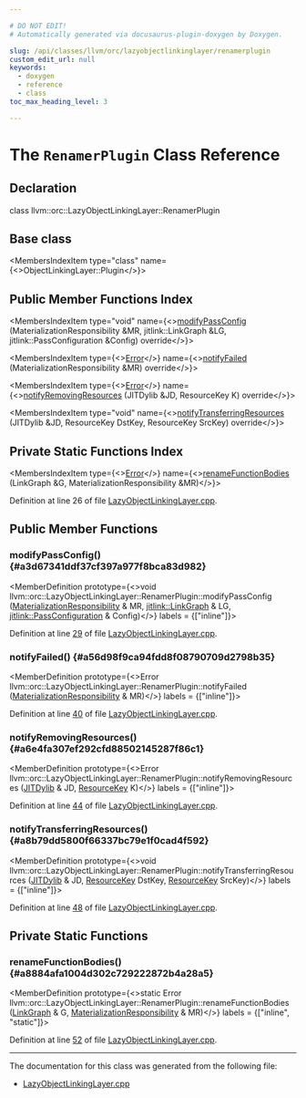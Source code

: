 ```yaml
---

# DO NOT EDIT!
# Automatically generated via docusaurus-plugin-doxygen by Doxygen.

slug: /api/classes/llvm/orc/lazyobjectlinkinglayer/renamerplugin
custom_edit_url: null
keywords:
  - doxygen
  - reference
  - class
toc_max_heading_level: 3

---
```





# The `RenamerPlugin` Class Reference

<DoxygenPage pluginConfig={pluginConfig}>



## Declaration

<CodeBlock>class llvm::orc::LazyObjectLinkingLayer::RenamerPlugin</CodeBlock>

## Base class

<MembersIndex>

<MembersIndexItem
  type="class"
  name={<>ObjectLinkingLayer::Plugin</>}>
</MembersIndexItem>

</MembersIndex>

## Public Member Functions Index

<MembersIndex>

<MembersIndexItem
  type="void"
  name={<><a href="#a3d67341ddf37cf397a977f8bca83d982">modifyPassConfig</a> (MaterializationResponsibility &amp;MR, jitlink::LinkGraph &amp;LG, jitlink::PassConfiguration &amp;Config) override</>}>
</MembersIndexItem>

<MembersIndexItem
  type={<><a href="/docs/api/classes/llvm/error">Error</a></>}
  name={<><a href="#a56d98f9ca94fdd8f08790709d2798b35">notifyFailed</a> (MaterializationResponsibility &amp;MR) override</>}>
</MembersIndexItem>

<MembersIndexItem
  type={<><a href="/docs/api/classes/llvm/error">Error</a></>}
  name={<><a href="#a6e4fa307ef292cfd88502145287f86c1">notifyRemovingResources</a> (JITDylib &amp;JD, ResourceKey K) override</>}>
</MembersIndexItem>

<MembersIndexItem
  type="void"
  name={<><a href="#a8b79dd5800f66337bc79e1f0cad4f592">notifyTransferringResources</a> (JITDylib &amp;JD, ResourceKey DstKey, ResourceKey SrcKey) override</>}>
</MembersIndexItem>

</MembersIndex>

## Private Static Functions Index

<MembersIndex>

<MembersIndexItem
  type={<><a href="/docs/api/classes/llvm/error">Error</a></>}
  name={<><a href="#a8884afa1004d302c729222872b4a28a5">renameFunctionBodies</a> (LinkGraph &amp;G, MaterializationResponsibility &amp;MR)</>}>
</MembersIndexItem>

</MembersIndex>


Definition at line 26 of file <a href="/docs/api/files/lib/lib/executionengine/lib/executionengine/orc/lazyobjectlinkinglayer-cpp">LazyObjectLinkingLayer.cpp</a>.

<SectionDefinition>

## Public Member Functions

### modifyPassConfig() {#a3d67341ddf37cf397a977f8bca83d982}

<MemberDefinition
  prototype={<>void llvm::orc::LazyObjectLinkingLayer::RenamerPlugin::modifyPassConfig (<a href="/docs/api/classes/llvm/orc/materializationresponsibility">MaterializationResponsibility</a> &amp; MR, <a href="/docs/api/classes/llvm/jitlink/linkgraph">jitlink::LinkGraph</a> &amp; LG, <a href="/docs/api/structs/llvm/jitlink/passconfiguration">jitlink::PassConfiguration</a> &amp; Config)</>}
  labels = {["inline"]}>

Definition at line <a href="/docs/api/files/lib/lib/executionengine/lib/executionengine/orc/lazyobjectlinkinglayer-cpp/#l00029">29</a> of file <a href="/docs/api/files/lib/lib/executionengine/lib/executionengine/orc/lazyobjectlinkinglayer-cpp">LazyObjectLinkingLayer.cpp</a>.
</MemberDefinition>

### notifyFailed() {#a56d98f9ca94fdd8f08790709d2798b35}

<MemberDefinition
  prototype={<>Error llvm::orc::LazyObjectLinkingLayer::RenamerPlugin::notifyFailed (<a href="/docs/api/classes/llvm/orc/materializationresponsibility">MaterializationResponsibility</a> &amp; MR)</>}
  labels = {["inline"]}>

Definition at line <a href="/docs/api/files/lib/lib/executionengine/lib/executionengine/orc/lazyobjectlinkinglayer-cpp/#l00040">40</a> of file <a href="/docs/api/files/lib/lib/executionengine/lib/executionengine/orc/lazyobjectlinkinglayer-cpp">LazyObjectLinkingLayer.cpp</a>.
</MemberDefinition>

### notifyRemovingResources() {#a6e4fa307ef292cfd88502145287f86c1}

<MemberDefinition
  prototype={<>Error llvm::orc::LazyObjectLinkingLayer::RenamerPlugin::notifyRemovingResources (<a href="/docs/api/classes/llvm/orc/jitdylib">JITDylib</a> &amp; JD, <a href="/docs/api/namespaces/llvm/orc/#a48eb648e96394270c69273c29bfad24e">ResourceKey</a> K)</>}
  labels = {["inline"]}>

Definition at line <a href="/docs/api/files/lib/lib/executionengine/lib/executionengine/orc/lazyobjectlinkinglayer-cpp/#l00044">44</a> of file <a href="/docs/api/files/lib/lib/executionengine/lib/executionengine/orc/lazyobjectlinkinglayer-cpp">LazyObjectLinkingLayer.cpp</a>.
</MemberDefinition>

### notifyTransferringResources() {#a8b79dd5800f66337bc79e1f0cad4f592}

<MemberDefinition
  prototype={<>void llvm::orc::LazyObjectLinkingLayer::RenamerPlugin::notifyTransferringResources (<a href="/docs/api/classes/llvm/orc/jitdylib">JITDylib</a> &amp; JD, <a href="/docs/api/namespaces/llvm/orc/#a48eb648e96394270c69273c29bfad24e">ResourceKey</a> DstKey, <a href="/docs/api/namespaces/llvm/orc/#a48eb648e96394270c69273c29bfad24e">ResourceKey</a> SrcKey)</>}
  labels = {["inline"]}>

Definition at line <a href="/docs/api/files/lib/lib/executionengine/lib/executionengine/orc/lazyobjectlinkinglayer-cpp/#l00048">48</a> of file <a href="/docs/api/files/lib/lib/executionengine/lib/executionengine/orc/lazyobjectlinkinglayer-cpp">LazyObjectLinkingLayer.cpp</a>.
</MemberDefinition>

</SectionDefinition>

<SectionDefinition>

## Private Static Functions

### renameFunctionBodies() {#a8884afa1004d302c729222872b4a28a5}

<MemberDefinition
  prototype={<>static Error llvm::orc::LazyObjectLinkingLayer::RenamerPlugin::renameFunctionBodies (<a href="/docs/api/classes/llvm/jitlink/linkgraph">LinkGraph</a> &amp; G, <a href="/docs/api/classes/llvm/orc/materializationresponsibility">MaterializationResponsibility</a> &amp; MR)</>}
  labels = {["inline", "static"]}>

Definition at line <a href="/docs/api/files/lib/lib/executionengine/lib/executionengine/orc/lazyobjectlinkinglayer-cpp/#l00052">52</a> of file <a href="/docs/api/files/lib/lib/executionengine/lib/executionengine/orc/lazyobjectlinkinglayer-cpp">LazyObjectLinkingLayer.cpp</a>.
</MemberDefinition>

</SectionDefinition>

<hr/>

The documentation for this class was generated from the following file:

<ul>
<li><a href="/docs/api/files/lib/lib/executionengine/lib/executionengine/orc/lazyobjectlinkinglayer-cpp">LazyObjectLinkingLayer.cpp</a></li>
</ul>

</DoxygenPage>
